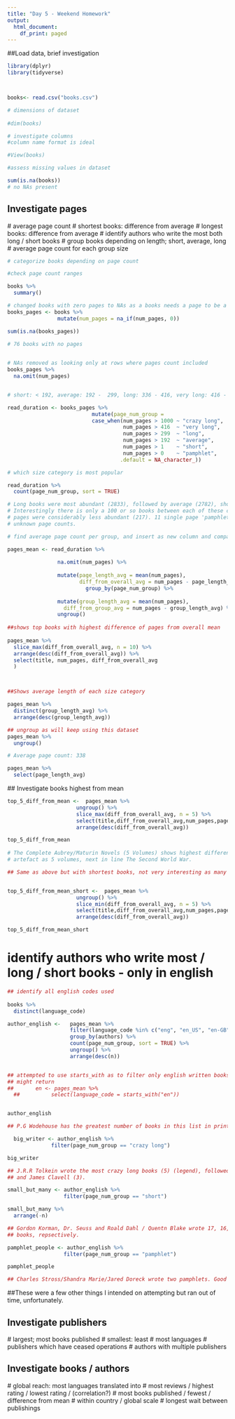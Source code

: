 ```yaml
---
title: "Day 5 - Weekend Homework"
output:
  html_document:
    df_print: paged
---
```


##Load data, brief investigation

```r
library(dplyr)
library(tidyverse)



books<- read.csv("books.csv")

# dimensions of dataset
 
#dim(books)

# investigate columns
#column name format is ideal

#View(books)

#assess missing values in dataset

sum(is.na(books))
# no NAs present


```

## Investigate pages
  # average page count
      # shortest books: difference from average
      # longest books: difference from average
      # identify authors who write the most both long / short books 
      # group books depending on length; short, average, long
      # average page count for each group size
  
```r

# categorize books depending on page count

#check page count ranges 

books %>% 
  summary()

# changed books with zero pages to NAs as a books needs a page to be a book....
books_pages <- books %>%
                mutate(num_pages = na_if(num_pages, 0))

sum(is.na(books_pages))
 
# 76 books with no pages


# NAs removed as looking only at rows where pages count included 
books_pages %>% 
  na.omit(num_pages)


# short: < 192, average: 192 -  299, long: 336 - 416, very long: 416 - 1000, crazy long >1000  

read_duration <- books_pages %>% 
                           mutate(page_num_group = 
                           case_when(num_pages > 1000 ~ "crazy long",
                                     num_pages > 416  ~ "very long",
                                     num_pages > 299  ~ "long",
                                     num_pages > 192  ~ "average",
                                     num_pages > 1    ~ "short",
                                     num_pages > 0    ~ "pamphlet",
                                    .default = NA_character_))

# which size category is most popular 

read_duration %>% 
  count(page_num_group, sort = TRUE)

# Long books were most abundant (2833), followed by average (2782), short (2698), and very long (2506). 
# Interestingly there is only a 100 or so books between each of these categories. Books with over 1000
# pages were considerably less abundant (217). 11 single page 'pamphlets' were found, and 76 books had 
# unknown page counts. 
```



```r

# find average page count per group, and insert as new column and compare difference from group mean both by group and also overall.

pages_mean <- read_duration %>%
  
                na.omit(num_pages) %>% 
  
                mutate(page_length_avg = mean(num_pages),
                       diff_from_overall_avg = num_pages - page_length_avg) %>% 
                         group_by(page_num_group) %>%
  
                mutate(group_length_avg = mean(num_pages),
                  diff_from_group_avg = num_pages - group_length_avg) %>% 
                ungroup()
   
##shows top books with highest difference of pages from overall mean
             
pages_mean %>% 
  slice_max(diff_from_overall_avg, n = 10) %>% 
  arrange(desc(diff_from_overall_avg)) %>% 
  select(title, num_pages, diff_from_overall_avg
  )



##Shows average length of each size category

pages_mean %>% 
  distinct(group_length_avg) %>% 
  arrange(desc(group_length_avg))

## ungroup as will keep using this dataset
pages_mean %>% 
  ungroup()


```


```r

# Average page count: 338

pages_mean %>% 
  select(page_length_avg)


```

  
  ## Investigate books highest from mean
  
```r

top_5_diff_from_mean <-  pages_mean %>% 
                      ungroup() %>% 
                      slice_max(diff_from_overall_avg, n = 5) %>% 
                      select(title,diff_from_overall_avg,num_pages,page_length_avg) %>% 
                      arrange(desc(diff_from_overall_avg))

top_5_diff_from_mean
 
# The Complete Aubrey/Maturin Novels (5 Volumes) shows highest difference from mean, considered as 
# artefact as 5 volumes, next in line The Second World War.


```

```r
## Same as above but with shortest books, not very interesting as many rows with 1 page


top_5_diff_from_mean_short <-  pages_mean %>% 
                      ungroup() %>% 
                      slice_min(diff_from_overall_avg, n = 5) %>% 
                      select(title,diff_from_overall_avg,num_pages,page_length_avg) %>% 
                      arrange(desc(diff_from_overall_avg))

top_5_diff_from_mean_short
```



# identify authors who write  most / long / short books - only in english 

```r
## identify all english codes used
 
books %>% 
  distinct(language_code)

author_english <-   pages_mean %>%
                    filter(language_code %in% c("eng", "en_US", "en-GB", "en-CA" )) %>% 
                    group_by(authors) %>% 
                    count(page_num_group, sort = TRUE) %>% 
                    ungroup() %>% 
                    arrange(desc(n))


## attempted to use starts_with as to filter only english written books, failed.
## might return
##       en <- pages_mean %>% 
  ##          select(language_code = starts_with("en"))


author_english

## P.G Wodehouse has the greatest number of books in this list in printed in english

  big_writer <- author_english %>% 
              filter(page_num_group == "crazy long")

big_writer

## J.R.R Tolkein wrote the most crazy long books (5) (legend), followed by James. A Michener (4)
## and James Clavell (3).

small_but_many <- author_english %>% 
                  filter(page_num_group == "short")

small_but_many %>% 
  arrange(-n)

## Gordon Korman, Dr. Seuss and Roald Dahl / Quentn Blake wrote 17, 16, and 10 short
## books, repsectively. 

pamphlet_people <- author_english %>% 
                  filter(page_num_group == "pamphlet")

pamphlet_people 

## Charles Stross/Shandra Marie/Jared Doreck wrote two pamphlets. Good for them.


```
##These were a few other things I intended on attempting but ran out of time, unfortunately.

## Investigate publishers
  # largest; most books published
  # smallest: least
  # most languages
  # publishers which have ceased operations
  # authors with multiple publishers

  
## Investigate books / authors
  # global reach: most languages translated into
  # most reviews / highest rating / lowest rating / (correlation?)
  # most books published / fewest / difference from mean
    # within country / global scale
  # longest wait between publishings
  